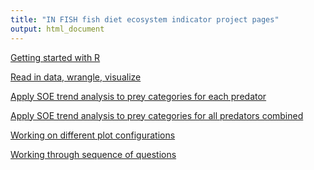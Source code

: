```yaml
---
title: "IN FISH fish diet ecosystem indicator project pages"
output: html_document
---
```


 <!-- ADD LINKS BELOW, note, using the RMD link syntax will open the presentation in the same tab, which is annoying. Use the html with the "_blank" to fix that behavior -->
 

<a href="https://sgaichas.github.io/learnR-dietdata/GetStarted.html" target="_blank"> Getting started with R </a>

<a href="https://sgaichas.github.io/learnR-dietdata/BasicAnalyses.html" target="_blank"> Read in data, wrangle, visualize </a>

<a href="https://sgaichas.github.io/learnR-dietdata/SimpleTrends.html" target="_blank"> Apply SOE trend analysis to prey categories for each predator </a>

<a href="https://sgaichas.github.io/learnR-dietdata/AllPredTrends.html" target="_blank"> Apply SOE trend analysis to prey categories for all predators combined </a>

<a href="https://sgaichas.github.io/learnR-dietdata/Visualize.html" target="_blank"> Working on different plot configurations </a>

<a href="https://sgaichas.github.io/learnR-dietdata/ExplainTrends.html" target="_blank"> Working through sequence of questions </a>



